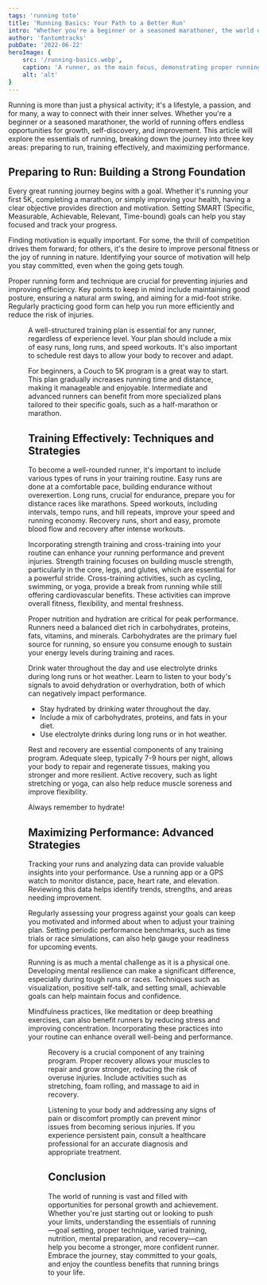 ```yaml
---
tags: 'running toto'
title: 'Running Basics: Your Path to a Better Run'
intro: "Whether you're a beginner or a seasoned marathoner, the world of running offers endless opportunities for growth, self-discovery, and improvement."
author: 'fantomtracks'
pubDate: '2022-06-22'
heroImage: {
    src: '/running-basics.webp',
    caption: 'A runner, as the main focus, demonstrating proper running form with a knee drive on a scenic path in Prospect Park, Brooklyn. Shot close-up on a Canon EOS R5 with a 70-200mm f/2.8 lens at 200mm, ensuring the runner remains centered and prominent --ar 16:9',
    alt: 'alt'
}
---
```


Running is more than just a physical activity; it's a lifestyle, a passion, and for many, a way to connect with their inner selves. Whether you're a beginner or a seasoned marathoner, the world of running offers endless opportunities for growth, self-discovery, and improvement. This article will explore the essentials of running, breaking down the journey into three key areas: preparing to run, training effectively, and maximizing performance.

## Preparing to Run: Building a Strong Foundation
Every great running journey begins with a goal. Whether it's running your first 5K, completing a marathon, or simply improving your health, having a clear objective provides direction and motivation. Setting SMART (Specific, Measurable, Achievable, Relevant, Time-bound) goals can help you stay focused and track your progress.

Finding motivation is equally important. For some, the thrill of competition drives them forward; for others, it's the desire to improve personal fitness or the joy of running in nature. Identifying your source of motivation will help you stay committed, even when the going gets tough.

Proper running form and technique are crucial for preventing injuries and improving efficiency. Key points to keep in mind include maintaining good posture, ensuring a natural arm swing, and aiming for a mid-foot strike. Regularly practicing good form can help you run more efficiently and reduce the risk of injuries.

<Figure src={myImage} alt="An image" caption="This is a caption" widths={[200, 400, 1440]}/>

A well-structured training plan is essential for any runner, regardless of experience level. Your plan should include a mix of easy runs, long runs, and speed workouts. It's also important to schedule rest days to allow your body to recover and adapt.

For beginners, a Couch to 5K program is a great way to start. This plan gradually increases running time and distance, making it manageable and enjoyable. Intermediate and advanced runners can benefit from more specialized plans tailored to their specific goals, such as a half-marathon or marathon.

## Training Effectively: Techniques and Strategies
To become a well-rounded runner, it's important to include various types of runs in your training routine. Easy runs are done at a comfortable pace, building endurance without overexertion. Long runs, crucial for endurance, prepare you for distance races like marathons. Speed workouts, including intervals, tempo runs, and hill repeats, improve your speed and running economy. Recovery runs, short and easy, promote blood flow and recovery after intense workouts.

Incorporating strength training and cross-training into your routine can enhance your running performance and prevent injuries. Strength training focuses on building muscle strength, particularly in the core, legs, and glutes, which are essential for a powerful stride. Cross-training activities, such as cycling, swimming, or yoga, provide a break from running while still offering cardiovascular benefits. These activities can improve overall fitness, flexibility, and mental freshness.

Proper nutrition and hydration are critical for peak performance. Runners need a balanced diet rich in carbohydrates, proteins, fats, vitamins, and minerals. Carbohydrates are the primary fuel source for running, so ensure you consume enough to sustain your energy levels during training and races.

Drink water throughout the day and use electrolyte drinks during long runs or hot weather. Learn to listen to your body's signals to avoid dehydration or overhydration, both of which can negatively impact performance.

- Stay hydrated by drinking water throughout the day.
- Include a mix of carbohydrates, proteins, and fats in your diet.
- Use electrolyte drinks during long runs or in hot weather.

Rest and recovery are essential components of any training program. Adequate sleep, typically 7-9 hours per night, allows your body to repair and regenerate tissues, making you stronger and more resilient. Active recovery, such as light stretching or yoga, can also help reduce muscle soreness and improve flexibility.

Always remember to hydrate!

## Maximizing Performance: Advanced Strategies
Tracking your runs and analyzing data can provide valuable insights into your performance. Use a running app or a GPS watch to monitor distance, pace, heart rate, and elevation. Reviewing this data helps identify trends, strengths, and areas needing improvement.

Regularly assessing your progress against your goals can keep you motivated and informed about when to adjust your training plan. Setting periodic performance benchmarks, such as time trials or race simulations, can also help gauge your readiness for upcoming events.

Running is as much a mental challenge as it is a physical one. Developing mental resilience can make a significant difference, especially during tough runs or races. Techniques such as visualization, positive self-talk, and setting small, achievable goals can help maintain focus and confidence.

Mindfulness practices, like meditation or deep breathing exercises, can also benefit runners by reducing stress and improving concentration. Incorporating these practices into your routine can enhance overall well-being and performance.

<Figure 
    src={myImage} 
    alt="An image" 
    caption="This is a caption" 
    widths={[200, 400, 1440]}
    figClasses='is-full-width-content'
/>

Recovery is a crucial component of any training program. Proper recovery allows your muscles to repair and grow stronger, reducing the risk of overuse injuries. Include activities such as stretching, foam rolling, and massage to aid in recovery.

Listening to your body and addressing any signs of pain or discomfort promptly can prevent minor issues from becoming serious injuries. If you experience persistent pain, consult a healthcare professional for an accurate diagnosis and appropriate treatment.

## Conclusion
The world of running is vast and filled with opportunities for personal growth and achievement. Whether you're just starting out or looking to push your limits, understanding the essentials of running—goal setting, proper technique, varied training, nutrition, mental preparation, and recovery—can help you become a stronger, more confident runner. Embrace the journey, stay committed to your goals, and enjoy the countless benefits that running brings to your life.
